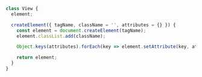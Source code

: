 ```js
class View {
  element;

  createElement({ tagName, className = '', attributes = {} }) {
    const element = document.createElement(tagName);
    element.classList.add(className);

    Object.keys(attributes).forEach(key => element.setAttribute(key, attributes[key]));

    return element;
  }
}
```
